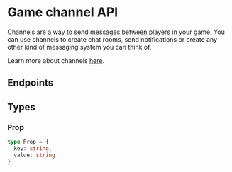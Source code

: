 
# Game channel API

Channels are a way to send messages between players in your game. You can use channels to create chat rooms, send notifications or create any other kind of messaging system you can think of.

Learn more about channels [here](https://trytalo.com/channels?utm_source=docs&utm_medium=api-docs).

## Endpoints

<ServiceDocumentation
  service='GameChannelAPIService'
  metaDescription="Talo's Game Channel service lets you create channels for your game. Channels can be used for chat rooms, notifications and more."
/>

## Types

### Prop

```ts
type Prop = {
  key: string,
  value: string
}
```
